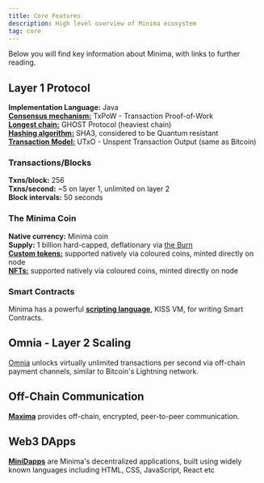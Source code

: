 ---
title: Core Features
description: High level overview of Minima ecosystem
tag: core
---

Below you will find key information about Minima, with links to further reading.

## Layer 1 Protocol

**Implementation Language:** Java <br/>
[**Consensus mechanism:**](/docs/learn/minima/coreconcepts#transaction-proof-of-work-txpow) TxPoW - Transaction Proof-of-Work<br/>
[**Longest chain:**](/docs/learn/minima/miningconsensus#selecting-the-main-chain-ghost) GHOST Protocol (heaviest chain)<br/>
[**Hashing algorithm:**](/docs/learn/minima/quantumsecurity) SHA3, considered to be Quantum resistant <br/>
[**Transaction Model:**](/docs/learn/minima/coreconcepts#utxo-model) UTxO - Unspent Transaction Output (same as Bitcoin)<br/>

### Transactions/Blocks
**Txns/block:** 256 <br/>
**Txns/second:** ~5 on layer 1, unlimited on layer 2<br/>
**Block intervals:** 50 seconds<br/>

### The Minima Coin
**Native currency:** Minima coin<br/>
**Supply:** 1 billion hard-capped, deflationary via [the Burn](/docs/learn/minima/coreconcepts#the-burn) <br/>
[**Custom tokens:**](/docs/learn/minima/colouredcoins) supported natively via coloured coins, minted directly on node<br/>
[**NFTs:**](/docs/learn/minima/colouredcoins) supported natively via coloured coins, minted directly on node<br/>

### Smart Contracts
Minima has a powerful [**scripting language**](/docs/learn/minima/scripting), KISS VM, for writing Smart Contracts.

## Omnia - Layer 2 Scaling
[Omnia](/docs/learn/networkoverview#layer-2-omnia) unlocks virtually unlimited transactions per second via off-chain payment channels, similar to Bitcoin's Lightning network.

## Off-Chain Communication
[**Maxima**](/docs/learn/maxima/maximaintro) provides off-chain, encrypted, peer-to-peer communication.

## Web3 DApps
[**MiniDapps**](/docs/learn/minidapps/minidappsintro) are Minima's decentralized applications, built using widely known languages including HTML, CSS, JavaScript, React etc
